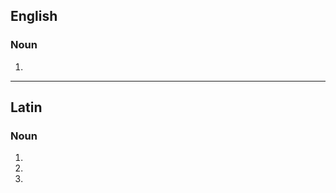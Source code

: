 ==English==

===Noun===
{{head|en|noun form}}

# {{plural of|en|saeculum|nocat=1}}

----

==Latin==

===Noun===
{{la-noun-form|saecula}} {{g|n}}

# {{inflection of|la|saeculum||nom|p}}
# {{inflection of|la|saeculum||acc|p}}
# {{inflection of|la|saeculum||voc|p}}